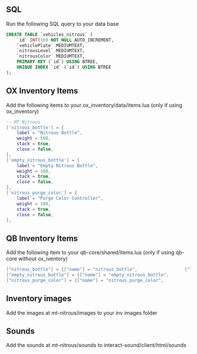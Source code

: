 ## SQL
Run the following SQL query to your data base
```sql copy
CREATE TABLE `vehicles_nitrous` (
	`id` INT(10) NOT NULL AUTO_INCREMENT,
	`vehiclePlate` MEDIUMTEXT,
	`nitrousLevel` MEDIUMTEXT,
    `nitrousColor` MEDIUMTEXT,
	PRIMARY KEY (`id`) USING BTREE,
	UNIQUE INDEX `id` (`id`) USING BTREE
);
```

## OX Inventory Items
Add the following items to your ox_inventory/data/items.lua (only if using ox_inventory)
```lua copy
-- MT Nitrous
['nitrous_bottle'] = {
	label = "Nitrous Bottle",
	weight = 500,
	stack = true,
	close = false,
},
['empty_nitrous_bottle'] = {
	label = "Empty Nitrous Bottle",
	weight = 100,
	stack = true,
	close = false,
},
['nitrous_purge_color'] = {
	label = "Purge Color Controller",
	weight = 100,
	stack = true,
	close = false,
},
```

## QB Inventory Items
Add the following item to your qb-core/shared/items.lua (only if using qb-core without ox_iventory)
```lua copy
["nitrous_bottle"] = {["name"] = "nitrous_bottle", 					["label"] = "Nitrous Bottle", 				["weight"] = 500, 		["type"] = "item", 			["image"] = "nitrous_bottle.png", 		["unique"] = false, 	["useable"] = true, 	["shouldClose"] = true,    ["combinable"] = nil,   ["description"] = ""},
["empty_nitrous_bottle"] = {["name"] = "empty_nitrous_bottle", 					["label"] = "Empty Nitrous Bottle", 				["weight"] = 500, 		["type"] = "item", 			["image"] = "empty_nitrous_bottle.png", 		["unique"] = false, 	["useable"] = true, 	["shouldClose"] = true,    ["combinable"] = nil,   ["description"] = ""},
["nitrous_purge_color"] = {["name"] = "nitrous_purge_color", 					["label"] = "Purge Color Controller", 				["weight"] = 500, 		["type"] = "item", 			["image"] = "nitrous_purge_color.png", 		["unique"] = false, 	["useable"] = true, 	["shouldClose"] = true,    ["combinable"] = nil,   ["description"] = ""},
```

## Inventory images
Add the images at mt-nitrous/images to your inv images folder

## Sounds
Add the sounds at mt-nitrous/sounds to interact-sound/client/html/sounds